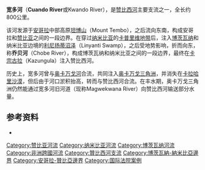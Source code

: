 '''宽多河'''（'''Cuando River'''或Kwando River），是[[赞比西河|赞比西河]]主要支流之一，全长约800公里。

该河发源于[[安哥拉|安哥拉]]中部高原[[坦博山|坦博山]]（Mount Tembo），之后流向东南，构成安哥拉和[[赞比亚|赞比亚]]之间的一段边界。在穿过[[纳米比亚|纳米比亚]]的[[卡普里维地带|卡普里维地带]]后，注入[[博茨瓦纳|博茨瓦纳]]和纳米比亚边境的[[利尼扬蒂沼泽|利尼扬蒂沼泽]]（Linyanti Swamp），之后受地势影响，折而向东，称'''乔贝河'''（Chobe River），构成博茨瓦纳和纳米比亚之间的一段边界，最终在[[卡宗古拉|卡宗古拉]]（Kazungula）注入赞比西河。

历史上，宽多河曾与[[奥卡万戈河|奥卡万戈河]]合流，共同注入[[奥卡万戈三角洲|奥卡万戈三角洲]]，并消失在[[卡拉哈里沙漠|卡拉哈里沙漠]]，但后由于河口淤积抬高，转而与赞比西河合流。在丰水期，奥卡万戈三角洲仍然能通过宽多河旧河道（现称Magwekwana River）向赞比西河输送部分水量。

==参考资料==
*{{1911}}
{{Africa-geo-stub}}
{{coord|18|00|S|24|20|E|display=title|region:NA_type:river_source:GNS-enwiki}}

{{安哥拉河流}}
{{DEFAULTSORT:Cuando}}
[[Category:赞比亚河流|Category:赞比亚河流]]
[[Category:纳米比亚河流|Category:纳米比亚河流]]
[[Category:博茨瓦纳河流|Category:博茨瓦纳河流]]
[[Category:非洲跨國河流|Category:非洲跨國河流]]
[[Category:贊比西河支流|Category:贊比西河支流]]
[[Category:博茨瓦納-納米比亞邊界|Category:博茨瓦納-納米比亞邊界]]
[[Category:安哥拉-贊比亞邊界|Category:安哥拉-贊比亞邊界]]
[[Category:国际法院案例|Category:国际法院案例]]